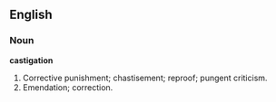 ==English==

===Noun===

'''castigation'''

#Corrective punishment; chastisement; reproof; pungent criticism.
#Emendation; correction.
